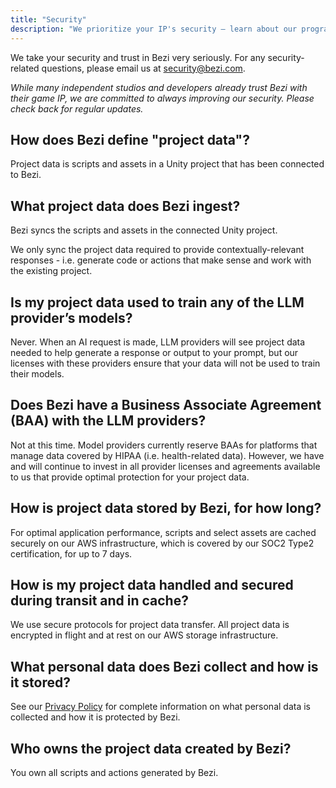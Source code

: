 ```yaml
---
title: "Security"
description: "We prioritize your IP's security — learn about our programme"
---
```


We take your security and trust in Bezi very seriously. For any security-related questions, please email us at [security@bezi.com](mailto:security@bezi.com).

_While many independent studios and developers already trust Bezi with their game IP, we are committed to always improving our security. Please check back for regular updates._

## **How does Bezi define "project data"?**

Project data is scripts and assets in a Unity project that has been connected to Bezi.

## **What project data does Bezi ingest?**

Bezi syncs the scripts and assets in the connected Unity project.

We only sync the project data required to provide contextually-relevant responses - i.e. generate code or actions that make sense and work with the existing project.

## **Is my project data used to train any of the LLM provider’s models?**

Never. When an AI request is made, LLM providers will see project data needed to help generate a response or output to your prompt, but our licenses with these providers ensure that your data will not be used to train their models.

## **Does Bezi have a Business Associate Agreement (BAA) with the LLM providers?**

Not at this time. Model providers currently reserve BAAs for platforms that manage data covered by HIPAA (i.e. health-related data). However, we have and will continue to invest in all provider licenses and agreements available to us that provide optimal protection for your project data.

## **How is project data stored by Bezi, for how long?**

For optimal application performance, scripts and select assets are cached securely on our AWS infrastructure, which is covered by our SOC2 Type2 certification, for up to 7 days.

## **How is my project data handled and secured during transit and in cache?**

We use secure protocols for project data transfer. All project data is encrypted in flight and at rest on our AWS storage infrastructure.

## **What personal data does Bezi collect and how is it stored?**

See our [Privacy Policy](https://www.bezi.com/privacy-policy) for complete information on what personal data is collected and how it is protected by Bezi.

## **Who owns the project data created by Bezi?**

You own all scripts and actions generated by Bezi.